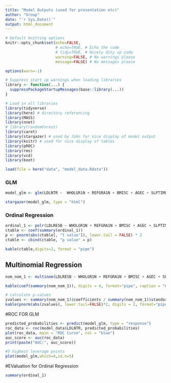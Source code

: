 ```yaml
---
title: "Model Outputs (used for presentation etc)"
author: "Group"
date: "`r Sys.Date()`"
output: html_document
---
```






```r
# Default knitting options
knitr::opts_chunk$set(echo=FALSE,
                      # echo=TRUE, # Echo the code
                      # tidy=TRUE, # Nicely dity up code
                      warning=FALSE, # No warnings please 
                      message=FALSE) # No messages please

options(warn=-1) 

# Suppress start up warnings when loading libraries
library <- function(...) {
  suppressPackageStartupMessages(base::library(...))
}
```

```r
# Load in all libraries
library(tidyverse)
library(here) # directory referencing
library(MASS)
library(nnet)
# library(randomForest)
library(caret)
library(stargazer) # used by John for nice display of model output
library(knitr) # used for nice display of tables
library(pROC)
library(rms)
library(vcd)
library(boot)
```


```r
load(file = here("data", "model_data.Rdata"))
```


### GLM
```r
model_glm <- glm(LDLNTR ~  WHOLGR1N + REFGRA1N + BMISC + AGEC + SLPTIME + SYSTOL + EXLWTBC, family = "binomial", data = model_data)
```

```r
stargazer(model_glm, type = "html")
```


### Ordinal Regression
```r
ordinal_1 <- polr(LDLRESB ~ WHOLGR1N + REFGRA1N + BMISC + AGEC + SLPTIME + SYSTOL + EXLWTBC, data = model_data)
ctable <- coef(summary(ordinal_1))
p <- pnorm(abs(ctable[, "t value"]), lower.tail = FALSE) * 2
ctable <- cbind(ctable, "p value" = p)

kable(ctable,digits=2, format = "pipe")
```

## Multinomial Regression
```r
nom_nom_1 <- multinom(LDLRESB ~ WHOLGR1N + REFGRA1N + BMISC + AGEC + SLPTIME + SYSTOL + EXLWTBC, data = model_data, trace=FALSE)

kable(coef(summary(nom_nom_1)), digits = 4, format="pipe", caption = "Coefficients")

# calculate p-values
zvalues <- summary(nom_nom_1)$coefficients / summary(nom_nom_1)$standard.errors
kable(pnorm(abs(zvalues), lower.tail=FALSE)*2, digits = 2, format="pipe", caption = "P values")

```
#ROC FOR GLM
```r
predicted_probabilities <- predict(model_glm, type = "response")
roc_data <- roc(model_data$LDLNTR, predicted_probabilities)
plot(roc_data, main = "ROC Curve", col = "blue")
auc_score <- auc(roc_data)
print(paste("AUC:", auc_score))
```

```r
#5 highest leverage points
plot(model_glm,which=4,id.n=5)
```

#EValuation for Ordinal Regression
```r
summary(ordinal_1)

```






